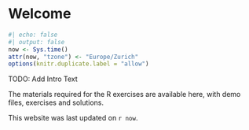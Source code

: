 # Welcome {.unnumbered .unlisted}

```r
#| echo: false
#| output: false
now <- Sys.time()
attr(now, "tzone") <- "Europe/Zurich"
options(knitr.duplicate.label = "allow")
```

TODO: Add Intro Text

<!--The "Data Analysis and Monitoring" module provides an in-depth overview of the methodological skills required for hands-on and applied scientific work in the field of "Environment and Natural Resources" at the Master's level. Students will refine their methodological expertise by analytically examining the interrelationships within the "Environment and Natural Resources" system. They will also acquire the methodological foundations that will underpin the subsequent modules in the MSc UNR programme. The module provides both general methodological skills that cut across disciplines (e.g., scientific theory, computer-aided data processing, and statistics) and specialised knowledge. -->

The materials required for the R exercises are available here, with demo files, exercises and solutions.

This website was last updated on `r now`.
